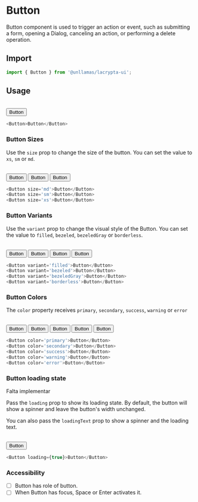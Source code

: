 
# Button

Button component is used to trigger an action or event, such as submitting a form, opening a Dialog, canceling an action, or performing a delete operation.

## Import

```js copy
import { Button } from '@unllamas/lacrypta-ui';
```

## Usage

<br />

<Card variant="outline" spacing={4}>
  <div>
    <Button>Button</Button>
  </div>
</Card>

```js copy
<Button>Button</Button>
```

### Button Sizes

Use the `size` prop to change the size of the button. You can set the value to `xs`, `sm` or `md`.

<br />

<Card variant="outline" spacing={4}>
  <Flex gap="sm" align="center">
    <Button size="md">Button</Button>
    <Button size="sm">Button</Button>
    <Button size="xs">Button</Button>
  </Flex>
</Card>

```js copy /size/
<Button size='md'>Button</Button>
<Button size='sm'>Button</Button>
<Button size='xs'>Button</Button>
```

### Button Variants

Use the `variant` prop to change the visual style of the Button. You can set the value to `filled`, `bezeled`, `bezeledGray` or `borderless`.

<br />

<Card variant="outline" spacing={4}>
  <Flex gap="sm" align="center">
    <Button variant="filled">Button</Button>
    <Button variant="bezeled">Button</Button>
    <Button variant="bezeledGray">Button</Button>
    <Button variant="borderless">Button</Button>
  </Flex>
</Card>

```js copy /variant/
<Button variant='filled'>Button</Button>
<Button variant='bezeled'>Button</Button>
<Button variant='bezeledGray'>Button</Button>
<Button variant='borderless'>Button</Button>
```

### Button Colors

The `color` property receives `primary`, `secondary`, `success`, `warning` or `error`

<br />

<Card variant="outline" spacing={4}>
  <Flex gap="sm" align="center">
    <Button color="primary">Button</Button>
    <Button color="secondary">Button</Button>
    <Button color="success">Button</Button>
    <Button color="warning">Button</Button>
    <Button color="error">Button</Button>
  </Flex>
</Card>

```js copy /color/
<Button color='primary'>Button</Button>
<Button color='secondary'>Button</Button>
<Button color='success'>Button</Button>
<Button color='warning'>Button</Button>
<Button color='error'>Button</Button>
```

### Button loading state

<Callout type="error">Falta implementar</Callout>

Pass the `loading` prop to show its loading state. By default, the button will show a spinner and leave the button's width unchanged.

You can also pass the `loadingText` prop to show a spinner and the loading text.

<br />

<Card variant="outline" spacing={4}>
  <Flex gap="sm" align="center">
    <Button loading={true}>Button</Button>
  </Flex>
</Card>

```js /loading/
<Button loading={true}>Button</Button>
```

### Accessibility

- [ ] Button has role of button.
- [ ] When Button has focus, Space or Enter activates it.
